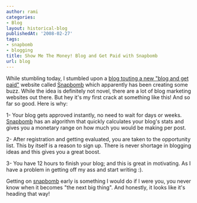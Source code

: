 ```yaml
---
author: rami
categories:
- Blog
layout: historical-blog
publishedAt: '2008-02-27'
tags:
- snapbomb
- blogging
title: Show Me The Money! Blog and Get Paid with Snapbomb
url: blog
---
```


While stumbling today, I stumbled upon a [blog touting a new "blog and get paid"](http://www.infektia.net/snapbomb-get-paid-to-blog) website called [Snapbomb](http://snapbomb.com) which apparently has been creating some buzz. While the idea is definitely not novel, there are a lot of blog marketing websites out there. But hey it's my first crack at something like this! And so far so good. Here is why:

1- Your blog gets approved instantly, no need to wait for days or weeks. [Snapbomb](http://snapbomb.com) has an algorithm that quickly calculates your blog's stats and gives you a monetary range on how much you would be making per post.

2- After registration and getting evaluated, you are taken to the opportunity list. This by itself is a reason to sign up. There is never shortage in blogging ideas and this gives you a great boost.

3- You have 12 hours to finish your blog; and this is great in motivating. As I have a problem in getting off my ass and start writing :).

Getting on [snapbomb](http://snapbomb.com) early is something I would do if I were you, you never know when it becomes "the next big thing". And honestly, it looks like it's heading that way!